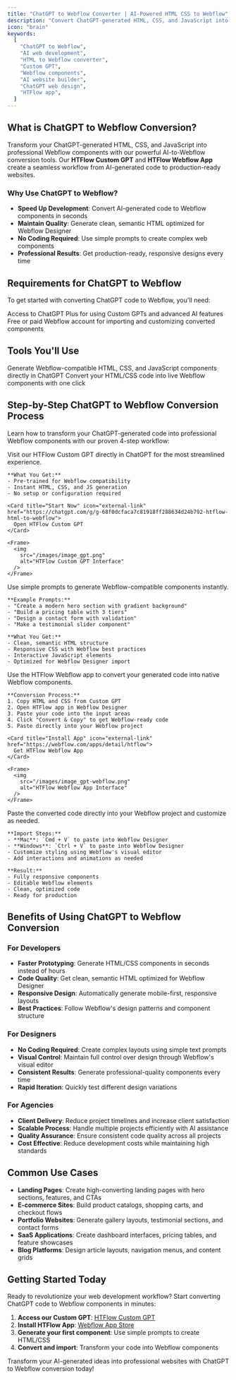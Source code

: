 ```yaml
---
title: "ChatGPT to Webflow Converter | AI-Powered HTML CSS to Webflow"
description: "Convert ChatGPT-generated HTML, CSS, and JavaScript into Webflow components instantly. Use our Custom GPT and HTFlow app for seamless AI-to-Webflow workflow."
icon: "brain"
keywords:
  [
    "ChatGPT to Webflow",
    "AI web development",
    "HTML to Webflow converter",
    "Custom GPT",
    "Webflow components",
    "AI website builder",
    "ChatGPT web design",
    "HTFlow app",
  ]
---
```


## What is ChatGPT to Webflow Conversion?

Transform your ChatGPT-generated HTML, CSS, and JavaScript into professional Webflow components with our powerful AI-to-Webflow conversion tools. Our **HTFlow Custom GPT** and **HTFlow Webflow App** create a seamless workflow from AI-generated code to production-ready websites.

### Why Use ChatGPT to Webflow?

- **Speed Up Development**: Convert AI-generated code to Webflow components in seconds
- **Maintain Quality**: Generate clean, semantic HTML optimized for Webflow Designer
- **No Coding Required**: Use simple prompts to create complex web components
- **Professional Results**: Get production-ready, responsive designs every time

## Requirements for ChatGPT to Webflow

To get started with converting ChatGPT code to Webflow, you'll need:

<CardGroup cols={2}>
  <Card title="ChatGPT Plus Account" icon="brain">
    Access to ChatGPT Plus for using Custom GPTs and advanced AI features
  </Card>
  <Card title="Webflow Account" icon="webflow">
    Free or paid Webflow account for importing and customizing converted
    components
  </Card>
</CardGroup>

## Tools You'll Use

<CardGroup cols={2}>
  <Card
    title="HTFlow Custom GPT"
    icon="brain"
    href="https://chatgpt.com/g/g-68f0dcfaca7c81918ff288634d24b792-htflow-html-to-webflow"
  >
    Generate Webflow-compatible HTML, CSS, and JavaScript components directly in
    ChatGPT
  </Card>
  <Card
    title="HTFlow Webflow App"
    icon="webflow"
    href="https://webflow.com/apps/detail/htflow"
  >
    Convert your HTML/CSS code into live Webflow components with one click
  </Card>
</CardGroup>

## Step-by-Step ChatGPT to Webflow Conversion Process

Learn how to transform your ChatGPT-generated code into professional Webflow components with our proven 4-step workflow:

<CardGroup cols={1}>
  <Card title="Step 1: Access Custom GPT" icon="brain">
    Visit our HTFlow Custom GPT directly in ChatGPT for the most streamlined experience.
    
    **What You Get:**
    - Pre-trained for Webflow compatibility
    - Instant HTML, CSS, and JS generation
    - No setup or configuration required
    
    <Card title="Start Now" icon="external-link" href="https://chatgpt.com/g/g-68f0dcfaca7c81918ff288634d24b792-htflow-html-to-webflow">
      Open HTFlow Custom GPT
    </Card>

    <Frame>
      <img
        src="/images/image_gpt.png"
        alt="HTFlow Custom GPT Interface"
      />
    </Frame>

  </Card>

  <Card title="Step 2: Generate Components" icon="code">
    Use simple prompts to generate Webflow-compatible components instantly.

    **Example Prompts:**
    - "Create a modern hero section with gradient background"
    - "Build a pricing table with 3 tiers"
    - "Design a contact form with validation"
    - "Make a testimonial slider component"

    **What You Get:**
    - Clean, semantic HTML structure
    - Responsive CSS with Webflow best practices
    - Interactive JavaScript elements
    - Optimized for Webflow Designer import

  </Card>

  <Card title="Step 3: Convert with HTFlow App" icon="webflow">
    Use the HTFlow Webflow app to convert your generated code into native Webflow components.

    **Conversion Process:**
    1. Copy HTML and CSS from Custom GPT
    2. Open HTFlow app in Webflow Designer
    3. Paste your code into the input areas
    4. Click "Convert & Copy" to get Webflow-ready code
    5. Paste directly into your Webflow project

    <Card title="Install App" icon="external-link" href="https://webflow.com/apps/detail/htflow">
      Get HTFlow Webflow App
    </Card>

    <Frame>
      <img
        src="/images/image_gpt-webflow.png"
        alt="HTFlow Webflow App Interface"
      />
    </Frame>

  </Card>

  <Card title="Step 4: Import to Webflow" icon="upload">
    Paste the converted code directly into your Webflow project and customize as needed.

    **Import Steps:**
    - **Mac**: `Cmd + V` to paste into Webflow Designer
    - **Windows**: `Ctrl + V` to paste into Webflow Designer
    - Customize styling using Webflow's visual editor
    - Add interactions and animations as needed

    **Result:**
    - Fully responsive components
    - Editable Webflow elements
    - Clean, optimized code
    - Ready for production

  </Card>
</CardGroup>

## Benefits of Using ChatGPT to Webflow Conversion

### For Developers

- **Faster Prototyping**: Generate HTML/CSS components in seconds instead of hours
- **Code Quality**: Get clean, semantic HTML optimized for Webflow Designer
- **Responsive Design**: Automatically generate mobile-first, responsive layouts
- **Best Practices**: Follow Webflow's design patterns and component structure

### For Designers

- **No Coding Required**: Create complex layouts using simple text prompts
- **Visual Control**: Maintain full control over design through Webflow's visual editor
- **Consistent Results**: Generate professional-quality components every time
- **Rapid Iteration**: Quickly test different design variations

### For Agencies

- **Client Delivery**: Reduce project timelines and increase client satisfaction
- **Scalable Process**: Handle multiple projects efficiently with AI assistance
- **Quality Assurance**: Ensure consistent code quality across all projects
- **Cost Effective**: Reduce development costs while maintaining high standards

## Common Use Cases

- **Landing Pages**: Create high-converting landing pages with hero sections, features, and CTAs
- **E-commerce Sites**: Build product catalogs, shopping carts, and checkout flows
- **Portfolio Websites**: Generate gallery layouts, testimonial sections, and contact forms
- **SaaS Applications**: Create dashboard interfaces, pricing tables, and feature showcases
- **Blog Platforms**: Design article layouts, navigation menus, and content grids

## Getting Started Today

Ready to revolutionize your web development workflow? Start converting ChatGPT code to Webflow components in minutes:

1. **Access our Custom GPT**: [HTFlow Custom GPT](https://chatgpt.com/g/g-68f0dcfaca7c81918ff288634d24b792-htflow-html-to-webflow)
2. **Install HTFlow App**: [Webflow App Store](https://webflow.com/apps/detail/htflow)
3. **Generate your first component**: Use simple prompts to create HTML/CSS
4. **Convert and import**: Transform your code into Webflow components

Transform your AI-generated ideas into professional websites with ChatGPT to Webflow conversion today!

